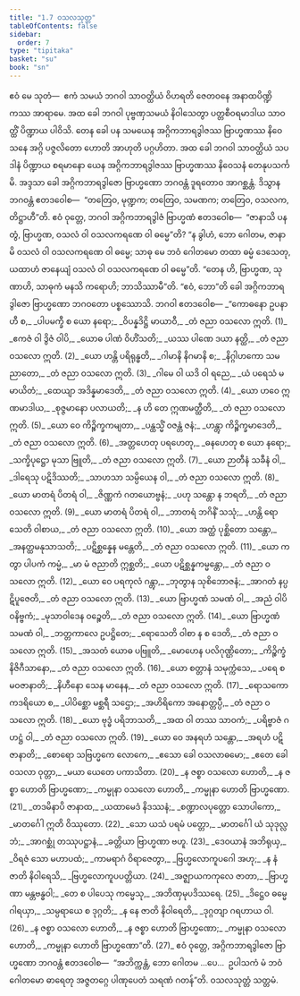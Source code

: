 ```yaml
---
title: "1.7 ဝသလသုတ္တ"
tableOfContents: false
sidebar:
  order: 7
type: "tipitaka"
basket: "su"
book: "sn"
---
```



<DynamicBreadcrumb />

<Paragraph number="133" book="sn">
ဧဝံ မေ သုတံ—  ဧကံ သမယံ ဘဂဝါ သာဝတ္ထိယံ ဝိဟရတိ ဇေတဝနေ အနာထပိဏ္ဍိကဿ အာရာမေ. အထ ခေါ ဘဂဝါ ပုဗ္ဗဏှသမယံ နိဝါသေတွာ ပတ္တစီဝရမာဒါယ သာဝတ္ထိံ ပိဏ္ဍာယ ပါဝိသိ. တေန ခေါ ပန သမယေန အဂ္ဂိကဘာရဒွါဇဿ ဗြာဟ္မဏဿ နိဝေသနေ အဂ္ဂိ ပဇ္ဇလိတော ဟောတိ အာဟုတိ ပဂ္ဂဟိတာ. အထ ခေါ ဘဂဝါ သာဝတ္ထိယံ သပဒါနံ ပိဏ္ဍာယ စရမာနော ယေန အဂ္ဂိကဘာရဒွါဇဿ ဗြာဟ္မဏဿ နိဝေသနံ တေနုပသင်္ကမိ.
</Paragraph>

<Paragraph number="134" book="sn">
အဒ္ဒသာ ခေါ အဂ္ဂိကဘာရဒွါဇော ဗြာဟ္မဏော ဘဂဝန္တံ ဒူရတောဝ အာဂစ္ဆန္တံ. ဒိသွာန ဘဂဝန္တံ ဧတဒဝေါစ—  “တတြေဝ, မုဏ္ဍက; တတြေဝ, သမဏက; တတြေဝ, ဝသလက, တိဋ္ဌာဟီ”တိ.
</Paragraph>

<Paragraph number="135" book="sn">
ဧဝံ ဝုတ္တေ, ဘဂဝါ အဂ္ဂိကဘာရဒွါဇံ ဗြာဟ္မဏံ ဧတဒဝေါစ—  “ဇာနာသိ ပန တွံ, ဗြာဟ္မဏ, ဝသလံ ဝါ ဝသလကရဏေ ဝါ ဓမ္မေ”တိ? “န ခွါဟံ, ဘော ဂေါတမ, ဇာနာမိ ဝသလံ ဝါ ဝသလကရဏေ ဝါ ဓမ္မေ; သာဓု မေ ဘဝံ ဂေါတမော တထာ ဓမ္မံ ဒေသေတု, ယထာဟံ ဇာနေယျံ ဝသလံ ဝါ ဝသလကရဏေ ဝါ ဓမ္မေ”တိ. “တေန ဟိ, ဗြာဟ္မဏ, သုဏာဟိ, သာဓုကံ မနသိ ကရောဟိ; ဘာသိဿာမီ”တိ. “ဧဝံ, ဘော”တိ ခေါ အဂ္ဂိကဘာရဒွါဇော ဗြာဟ္မဏော ဘဂဝတော ပစ္စဿောသိ. ဘဂဝါ ဧတဒဝေါစ—
</Paragraph>

<Division number="116" book="sn" e="ch" v="18" p="298">

<Paragraph number="136" type="verses" book="sn">
_“ကောဓနော ဥပနာဟီ စ,_  
_ပါပမက္ခီ စ ယော နရော;_  
_ဝိပန္နဒိဋ္ဌိ မာယာဝီ,_  
_တံ ဇညာ ဝသလော ဣတိ. (1)_  

</Paragraph>

</Division>
<Division number="117" book="sn" e="ch" v="18" p="298">

<Paragraph number="137" type="verses" book="sn">
_ဧကဇံ ဝါ ဒွိဇံ ဝါပိ,_  
_ယောဓ ပါဏံ ဝိဟိံသတိ;_  
_ယဿ ပါဏေ ဒယာ နတ္ထိ,_  
_တံ ဇညာ ဝသလော ဣတိ. (2)_  

</Paragraph>

</Division>
<Division number="118" book="sn" e="ch" v="18" p="298">

<Paragraph number="138" type="verses" book="sn">
_ယော ဟန္တိ ပရိရုန္ဓတိ,_  
_ဂါမာနိ နိဂမာနိ စ;_  
_နိဂ္ဂါဟကော သမညာတော,_  
_တံ ဇညာ ဝသလော ဣတိ. (3)_  

</Paragraph>

</Division>
<Division number="119" book="sn" e="ch" v="18" p="298">

<Paragraph number="139" type="verses" book="sn">
_ဂါမေ ဝါ ယဒိ ဝါ ရညေ,_  
_ယံ ပရေသံ မမာယိတံ;_  
_ထေယျာ အဒိန္နမာဒေတိ,_  
_တံ ဇညာ ဝသလော ဣတိ. (4)_  

</Paragraph>

</Division>
<Division number="120" book="sn" e="ch" v="18" p="298">

<Paragraph number="140" type="verses" book="sn">
_ယော ဟဝေ ဣဏမာဒါယ,_  
_စုဇ္ဇမာနော ပလာယတိ;_  
_န ဟိ တေ ဣဏမတ္ထီတိ,_  
_တံ ဇညာ ဝသလော ဣတိ. (5)_  

</Paragraph>

</Division>
<Division number="121" book="sn" e="ch" v="18" p="298">

<Paragraph number="141" type="verses" book="sn">
_ယော ဝေ ကိဉ္စိက္ခကမျတာ,_  
_ပန္ထသ္မိံ ဝဇန္တံ ဇနံ;_  
_ဟန္တွာ ကိဉ္စိက္ခမာဒေတိ,_  
_တံ ဇညာ ဝသလော ဣတိ. (6)_  

</Paragraph>

</Division>
<Division number="122" book="sn" e="ch" v="18" p="298">

<Paragraph number="142" type="verses" book="sn">
_အတ္တဟေတု ပရဟေတု,_  
_ဓနဟေတု စ ယော နရော;_  
_သက္ခိပုဋ္ဌော မုသာ ဗြူတိ,_  
_တံ ဇညာ ဝသလော ဣတိ. (7)_  

</Paragraph>

</Division>
<Division number="123" book="sn" e="ch" v="18" p="298">

<Paragraph number="143" type="verses" book="sn">
_ယော ဉာတီနံ သခီနံ ဝါ,_  
_ဒါရေသု ပဋိဒိဿတိ;_  
_သာဟသာ သမ္ပိယေန ဝါ,_  
_တံ ဇညာ ဝသလော ဣတိ. (8)_  

</Paragraph>

</Division>
<Division number="124" book="sn" e="ch" v="18" p="298">

<Paragraph number="144" type="verses" book="sn">
_ယော မာတရံ ပိတရံ ဝါ,_  
_ဇိဏ္ဏကံ ဂတယောဗ္ဗနံ;_  
_ပဟု သန္တော န ဘရတိ,_  
_တံ ဇညာ ဝသလော ဣတိ. (9)_  

</Paragraph>

</Division>
<Division number="125" book="sn" e="ch" v="18" p="298">

<Paragraph number="145" type="verses" book="sn">
_ယော မာတရံ ပိတရံ ဝါ,_  
_ဘာတရံ ဘဂိနိံ သသုံ;_  
_ဟန္တိ ရောသေတိ ဝါစာယ,_  
_တံ ဇညာ ဝသလော ဣတိ. (10)_  

</Paragraph>

</Division>
<Division number="126" book="sn" e="ch" v="18" p="298">

<Paragraph number="146" type="verses" book="sn">
_ယော အတ္ထံ ပုစ္ဆိတော သန္တော,_  
_အနတ္ထမနုသာသတိ;_  
_ပဋိစ္ဆန္နေန မန္တေတိ,_  
_တံ ဇညာ ဝသလော ဣတိ. (11)_  

</Paragraph>

</Division>
<Division number="127" book="sn" e="ch" v="18" p="298">

<Paragraph number="147" type="verses" book="sn">
_ယော ကတွာ ပါပကံ ကမ္မံ,_  
_မာ မံ ဇညာတိ ဣစ္ဆတိ;_  
_ယော ပဋိစ္ဆန္နကမ္မန္တော,_  
_တံ ဇညာ ဝသလော ဣတိ. (12)_  

</Paragraph>

</Division>
<Division number="128" book="sn" e="ch" v="18" p="299">

<Paragraph number="148" type="verses" book="sn">
_ယော ဝေ ပရကုလံ ဂန္တွာ,_  
_ဘုတွာန သုစိဘောဇနံ;_  
_အာဂတံ နပ္ပဋိပူဇေတိ,_  
_တံ ဇညာ ဝသလော ဣတိ. (13)_  

</Paragraph>

</Division>
<Division number="129" book="sn" e="ch" v="18" p="299">

<Paragraph number="149" type="verses" book="sn">
_ယော ဗြာဟ္မဏံ သမဏံ ဝါ,_  
_အညံ ဝါပိ ဝနိဗ္ဗကံ;_  
_မုသာဝါဒေန ဝဉ္စေတိ,_  
_တံ ဇညာ ဝသလော ဣတိ. (14)_  

</Paragraph>

</Division>
<Division number="130" book="sn" e="ch" v="18" p="299">

<Paragraph number="150" type="verses" book="sn">
_ယော ဗြာဟ္မဏံ သမဏံ ဝါ,_  
_ဘတ္တကာလေ ဥပဋ္ဌိတေ;_  
_ရောသေတိ ဝါစာ န စ ဒေတိ,_  
_တံ ဇညာ ဝသလော ဣတိ. (15)_  

</Paragraph>

</Division>
<Division number="131" book="sn" e="ch" v="18" p="299">

<Paragraph number="151" type="verses" book="sn">
_အသတံ ယောဓ ပဗြူတိ,_  
_မောဟေန ပလိဂုဏ္ဌိတော;_  
_ကိဉ္စိက္ခံ နိဇိဂီသာနော,_  
_တံ ဇညာ ဝသလော ဣတိ. (16)_  

</Paragraph>

</Division>
<Division number="132" book="sn" e="ch" v="18" p="299">

<Paragraph number="152" type="verses" book="sn">
_ယော စတ္တာနံ သမုက္ကံသေ,_  
_ပရေ စ မဝဇာနာတိ;_  
_နိဟီနော သေန မာနေန,_  
_တံ ဇညာ ဝသလော ဣတိ. (17)_  

</Paragraph>

</Division>
<Division number="133" book="sn" e="ch" v="18" p="299">

<Paragraph number="153" type="verses" book="sn">
_ရောသကော ကဒရိယော စ,_  
_ပါပိစ္ဆော မစ္ဆရီ သဌော;_  
_အဟိရိကော အနောတ္တပ္ပီ,_  
_တံ ဇညာ ဝသလော ဣတိ. (18)_  

</Paragraph>

</Division>
<Division number="134" book="sn" e="ch" v="18" p="299">

<Paragraph number="154" type="verses" book="sn">
_ယော ဗုဒ္ဓံ ပရိဘာသတိ,_  
_အထ ဝါ တဿ သာဝကံ;_  
_ပရိဗ္ဗာဇံ ဂဟဋ္ဌံ ဝါ,_  
_တံ ဇညာ ဝသလော ဣတိ. (19)_  

</Paragraph>

</Division>
<Division number="135" book="sn" e="ch" v="18" p="299">

<Paragraph number="155" type="verses" book="sn">
_ယော ဝေ အနရဟံ သန္တော,_  
_အရဟံ ပဋိဇာနာတိ;_  
_စောရော သဗြဟ္မကေ လောကေ,_  
_ဧသော ခေါ ဝသလာဓမော;_  
_ဧတေ ခေါ ဝသလာ ဝုတ္တာ,_  
_မယာ ယေတေ ပကာသိတာ. (20)_  

</Paragraph>

</Division>
<Division number="136" book="sn" e="ch" v="18" p="299">

<Paragraph number="156" type="verses" book="sn">
_န ဇစ္စာ ဝသလော ဟောတိ,_  
_န ဇစ္စာ ဟောတိ ဗြာဟ္မဏော;_  
_ကမ္မုနာ ဝသလော ဟောတိ,_  
_ကမ္မုနာ ဟောတိ ဗြာဟ္မဏော. (21)_  

</Paragraph>

</Division>
<Division number="137" book="sn" e="ch" v="18" p="299">

<Paragraph number="157" type="verses" book="sn">
_တဒမိနာပိ ဇာနာထ,_  
_ယထာမေဒံ နိဒဿနံ;_  
_စဏ္ဍာလပုတ္တော သောပါကော,_  
_မာတင်္ဂေါ ဣတိ ဝိဿုတော. (22)_  

</Paragraph>

</Division>
<Division number="138" book="sn" e="ch" v="18" p="300">

<Paragraph number="158" type="verses" book="sn">
_သော ယသံ ပရမံ ပတ္တော,_  
_မာတင်္ဂေါ ယံ သုဒုလ္လဘံ;_  
_အာဂစ္ဆုံ တဿုပဋ္ဌာနံ,_  
_ခတ္တိယာ ဗြာဟ္မဏာ ဗဟူ. (23)_  

</Paragraph>

</Division>
<Division number="139" book="sn" e="ch" v="18" p="300">

<Paragraph number="159" type="verses" book="sn">
_ဒေဝယာနံ အဘိရုယှ,_  
_ဝိရဇံ သော မဟာပထံ;_  
_ကာမရာဂံ ဝိရာဇေတွာ,_  
_ဗြဟ္မလောကူပဂေါ အဟု;_  
_န နံ ဇာတိ နိဝါရေသိ,_  
_ဗြဟ္မလောကူပပတ္တိယာ. (24)_  

</Paragraph>

</Division>
<Division number="140" book="sn" e="ch" v="18" p="300">

<Paragraph number="160" type="verses" book="sn">
_အဇ္ဈာယကကုလေ ဇာတာ,_  
_ဗြာဟ္မဏာ မန္တဗန္ဓဝါ;_  
_တေ စ ပါပေသု ကမ္မေသု,_  
_အဘိဏှမုပဒိဿရေ. (25)_  

</Paragraph>

</Division>
<Division number="141" book="sn" e="ch" v="18" p="300">

<Paragraph number="161" type="verses" book="sn">
_ဒိဋ္ဌေဝ ဓမ္မေ ဂါရယှာ,_  
_သမ္ပရာယေ စ ဒုဂ္ဂတိ;_  
_န နေ ဇာတိ နိဝါရေတိ,_  
_ဒုဂ္ဂတျာ ဂရဟာယ ဝါ. (26)_  

</Paragraph>

</Division>
<Division number="142" book="sn" e="ch" v="18" p="300">

<Paragraph number="162" type="verses" book="sn">
_န ဇစ္စာ ဝသလော ဟောတိ,_  
_န ဇစ္စာ ဟောတိ ဗြာဟ္မဏော;_  
_ကမ္မုနာ ဝသလော ဟောတိ,_  
_ကမ္မုနာ ဟောတိ ဗြာဟ္မဏော”တိ. (27)_  

</Paragraph>

<Paragraph number="163" book="sn">
ဧဝံ ဝုတ္တေ, အဂ္ဂိကဘာရဒွါဇော ဗြာဟ္မဏော ဘဂဝန္တံ ဧတဒဝေါစ—  “အဘိက္ကန္တံ, ဘော ဂေါတမ …ပေ…  ဥပါသကံ မံ ဘဝံ ဂေါတမော ဓာရေတု အဇ္ဇတဂ္ဂေ ပါဏုပေတံ သရဏံ ဂတန်”တိ.

</Paragraph>
</Division>

<Paragraph number="164" type="center" book="sn">
ဝသလသုတ္တံ သတ္တမံ.
</Paragraph>